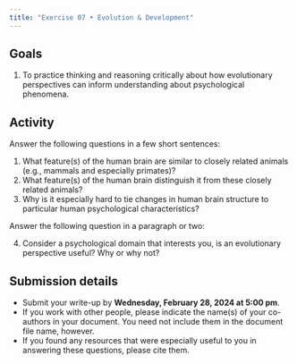 ```yaml
---
title: "Exercise 07 • Evolution & Development"
---
```


## Goals

1. To practice thinking and reasoning critically about how evolutionary perspectives can inform understanding about psychological phenomena.

## Activity

Answer the following questions in a few short sentences:

1. What feature(s) of the human brain are similar to closely related animals (e.g., mammals and especially primates)?
2. What feature(s) of the human brain distinguish it from these closely related animals?
3. Why is it especially hard to tie changes in human brain structure to particular human psychological characteristics?

Answer the following question in a paragraph or two:

4. Consider a psychological domain that interests you, is an evolutionary perspective useful? Why or why not?

## Submission details

- Submit your write-up by [**Wednesday, February 28, 2024 at 5:00 pm**]{.orange_due}.
- If you work with other people, please indicate the name(s) of your co-authors in your document. You need not include them in the document file name, however.
- If you found any resources that were especially useful to you in answering these questions, please cite them.

